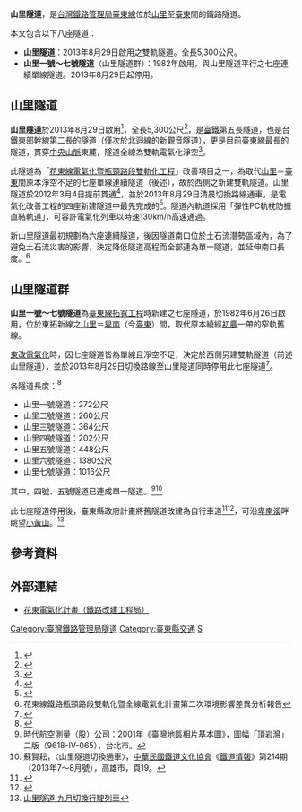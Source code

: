 {{noteTA
|T=zh-cn:山里隧道; zh-tw:山里隧道; zh-hk:山里隧道; zh-sg:山里隧道;
|1=zh-cn:山里; zh-tw:山里; zh-hk:山里;
}}

'''山里隧道'''，是[[台灣鐵路管理局|台灣鐵路管理局]][[臺東線|臺東線]]位於[[山里車站|山里]]至[[臺東車站|臺東]]間的鐵路隧道。

本文包含以下八座隧道：
*'''山里隧道'''：2013年8月29日啟用之雙軌隧道。全長5,300公尺。
*'''山里一號～七號隧道'''（山里隧道群）：1982年啟用，與山里隧道平行之七座連續單線隧道。2013年8月29日起停用。

== 山里隧道 ==
{{Infobox tunnel
|name         = 山里隧道
|image        = TRA New Shanli Tunnel 2014-09-07.jpg
|caption      = 山里隧道北口<br>（山里隧道已鋪設雙軌，已經雙向通車）
|line         = [[臺東線|臺東線]]
|location     = [[臺東縣|臺東縣]][[卑南鄉|卑南鄉]]、[[臺東市|臺東市]] 
|coordinates  = 
|system       = 
|status       = 使用中
|start        = [[山里車站|山里車站]]南方
|end          = [[臺東車站|臺東車站]]北方
|stations     = 
|startwork    = 
|open         = 2013年（民國102年）8月29日
|close        = 
|owner        = 
|operator     = [[File:ROC_Taiwan_Railways_Administration_Logo.svg|22px]][[臺灣鐵路管理局|臺灣鐵路管理局]]
|traffic      = 鐵道
|character    = 
|construction =
|length       = 5,300公尺
|linelength   = 
|tracklength  = 
|notrack      = 
|gauge        = 1067毫米
|el           = 交流25kV，60Hz
|speed        = 130km/h
|hielevation  = 
|lowelevation = 
|height       =
|grade        =
}}

'''山里隧道'''於2013年8月29日啟用<ref>{{cite news|title=山里隧道完工 火車下周改線|url=http://www.chinatimes.com/newspapers/20130822000533-260107|publisher=中國時報|date=2013-08-22|accessdate=2015-05-02|archive-date=2016-03-06|archive-url=https://web.archive.org/web/20160306012640/http://www.chinatimes.com/newspapers/20130822000533-260107|dead-url=no}}</ref>，全長5,300公尺<ref>{{cite news|title=花東線鐵路電氣化計畫台東新山里隧道中段27日貫通 黃縣長及交通部毛部長等見證歷史|url=http://www.cna.com.tw/postwrite/Detail/97078.aspx#.VUSHg-S1ktM|publisher=中央社|accessdate=2015-05-02|archive-date=2016-03-04|archive-url=https://web.archive.org/web/20160304101057/http://www.cna.com.tw/postwrite/Detail/97078.aspx#.VUSHg-S1ktM|dead-url=no}}</ref>，是[[臺鐵|臺鐵]]第五長隧道，也是台鐵[[東部幹線|東部幹線]]第二長的隧道（僅次於[[北迴線|北迴線]]的[[新觀音隧道|新觀音隧道]]），更是目前[[臺東線|臺東線]]最長的隧道，貫穿[[中央山脈|中央山脈]]東麓，隧道全線為雙軌電氣化淨空<ref>{{cite news|title=山里隧道貫通／花東鐵路電氣化 明年底上路|url=http://news.ltn.com.tw/news/life/paper/565599|publisher=自由時報|date=2012-03-05|accessdate=2015-05-02|archive-date=2016-08-11|archive-url=https://web.archive.org/web/20160811084648/http://news.ltn.com.tw/news/life/paper/565599|dead-url=no}}</ref>。

此隧道為「[[花東線鐵路瓶頸路段雙軌化暨全線電氣化計畫|花東線電氣化暨瓶頸路段雙軌化工程]]」改善項目之一，為取代[[山里車站|山里]]＝[[臺東車站|臺東]]間原本淨空不足的七座單線連續隧道（後述），故於西側之新建雙軌隧道。山里隧道於2012年3月4日提前貫通<ref>{{cite news|title=山里隧道貫通 花東電氣化加速|url=http://www.merit-times.com.tw/NewsPage.aspx?unid=254501|publisher=人間福報|date=2012-03-05|accessdate=2015-05-02|archive-date=2016-03-04|archive-url=https://web.archive.org/web/20160304081129/http://www.merit-times.com.tw/NewsPage.aspx?unid=254501|dead-url=no}}</ref>，並於2013年8月29日清晨切換路線通車，是電氣化改善工程的四座新建隧道中最先完成的<ref>{{Cite web |url=http://www.rrb.gov.tw/02110.aspx?lan=ch&id=471 |title=鐵工局新聞 |accessdate=2013-09-22 |archive-date=2015-09-24 |archive-url=https://web.archive.org/web/20150924092329/http://www.rrb.gov.tw/02110.aspx?lan=ch&id=471 |dead-url=no }}</ref>。隧道內軌道採用「彈性PC軌枕防振直結軌道」，可容許電氣化列車以時速130km/h高速通過。

新山里隧道最初規劃為六座連續隧道，後因隧道南口位於土石流潛勢區域內，為了避免土石流災害的影響，決定降低隧道高程而全部連為單一隧道，並延伸南口長度。<ref>花東線鐵路瓶頸路段雙軌化暨全線電氣化計畫第二次環境影響差異分析報告</ref>

== 山里隧道群 ==
{{Infobox tunnel
|name         = 山里一號～七號隧道
|image        = 
|caption      = 
|line         = [[臺東線|臺東線]]
|location     = [[臺東縣|臺東縣]][[卑南鄉|卑南鄉]]、[[臺東市|臺東市]] 
|coordinates  = 
|system       = 
|status       = 停用
|start        = [[山里車站|山里車站]]南方
|end          = [[臺東車站|臺東車站]]北方
|stations     = 
|startwork    = 
|open         = 1982年（民國71年）6月26日
|close        = 2013年（民國102年）8月29日
|owner        = 
|operator     = [[File:ROC_Taiwan_Railways_Administration_Logo.svg|22px]][[臺灣鐵路管理局|臺灣鐵路管理局]]
|traffic      = 鐵道
|character    = 
|construction =
|length       = 一號：272公尺<br>二號：260公尺<br>三號：364公尺<br>四號：202公尺<br>五號：448公尺<br>六號：1380公尺<br>七號：1016公尺
|linelength   = 
|tracklength  = 
|notrack      = 
|gauge        = 1067毫米
|el           = 無
|speed        = 
|hielevation  = 
|lowelevation = 
|height       =
|grade        =
}}

'''山里一號～七號隧道'''為[[臺東線#臺東線拓寬計畫|臺東線拓寬工程]]時新建之七座隧道，於1982年6月26日啟用，位於東拓新線之[[山里車站|山里]]＝[[臺東車站|卑南]]（今[[臺東車站|臺東]]）間，取代原本繞經[[初鹿|初鹿]]一帶的窄軌舊線。

[[臺東線#花東線鐵路瓶頸路段雙軌化暨全線電氣化計畫|東改電氣化]]時，因七座隧道皆為單線且淨空不足，決定於西側另建雙軌隧道（前述山里隧道），並於2013年8月29日切換路線至山里隧道同時停用此七座隧道<ref>{{cite news|title=〈南部〉山里隧道將完工 29日換線|url=http://news.ltn.com.tw/news/local/paper/707330|publisher=自由時報|date=2013-08-22|accessdate=2015-05-02|archive-date=2019-05-30|archive-url=https://web.archive.org/web/20190530094304/https://news.ltn.com.tw/news/local/paper/707330|dead-url=no}}</ref>。

各隧道長度：<ref>{{Cite web |url=http://club.ntu.edu.tw/~club20322/train/subject/datapage/TRA_railtunnel.htm |title=台灣鐵路局全線隧道一覽表 |accessdate=2013-09-22 |archive-date=2019-05-07 |archive-url=https://web.archive.org/web/20190507191534/http://club.ntu.edu.tw/~club20322/train/subject/datapage/TRA_railtunnel.htm |dead-url=no }}</ref>
*山里一號隧道：272公尺
*山里二號隧道：260公尺
*山里三號隧道：364公尺
*山里四號隧道：202公尺
*山里五號隧道：448公尺
*山里六號隧道：1380公尺
*山里七號隧道：1016公尺
其中，四號、五號隧道已連成單一隧道。<ref>時代航空測量（股）公司：2001年《臺灣地區相片基本圖》，圖幅「頂岩灣」二版（9618-IV-065），台北市。</ref><ref>蘇賢耘，〈山里隧道切換通車〉，[[中華民國鐵道文化協會|中華民國鐵道文化協會]]《[[鐵道情報|鐵道情報]]》第214期（2013年7～8月號），高雄市，頁19。</ref>

此七座隧道停用後，臺東縣政府計畫將舊隧道改建為自行車道<ref>{{cite news|title=民眾建議舊山里隧道 規劃鐵馬道|url=http://www.ksnews.com.tw/newsdetail.php?n_id=0000600731&level2_id=108|publisher=更生日報|date=2014-06-10|accessdate=2015-05-02}}{{dead link|date=2017年12月 |bot=InternetArchiveBot |fix-attempted=yes }}</ref><ref>{{cite news|title=台鐵舊山里隧道閒置 居民盼活化 |url=http://udn.com/NEWS/DOMESTIC/DOM7/8539173.shtml |publisher=聯合報 |date=2014-03-11 |accessdate=2015-05-02 |archiveurl=https://web.archive.org/web/20140315023022/http://udn.com/NEWS/DOMESTIC/DOM7/8539173.shtml |archivedate=2014-03-15 }}</ref>，可沿[[卑南溪|卑南溪]]畔眺望[[小黃山|小黃山]]。<ref>[https://web.archive.org/web/20130927190833/http://www.ksnews.com.tw/newsdetail.php?n_id=0000445449&level2_id=108 山里隧道 九月切換行駛列車]</ref>

== 參考資料 ==
{{Reflist}}

== 外部連結 ==
*[http://www.rrb.gov.tw/04100.aspx?id=49&lan=ch 花東電氣化計畫（鐵路改建工程局）] {{Wayback|url=http://www.rrb.gov.tw/04100.aspx?id=49&lan=ch |date=20150219202423 }}
{{臺灣鐵路管理局鐵路隧道}}
{{臺灣隧道}}

[[Category:臺灣鐵路管理局隧道|Category:臺灣鐵路管理局隧道]]
[[Category:臺東縣交通|Category:臺東縣交通]]
[[Category:2013年完工建築物|S]]